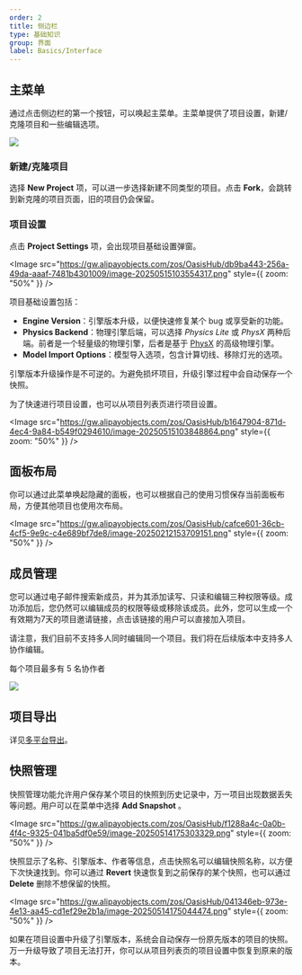 ```yaml
---
order: 2
title: 侧边栏
type: 基础知识
group: 界面
label: Basics/Interface
---
```


## 主菜单
通过点击侧边栏的第一个按钮，可以唤起主菜单。主菜单提供了项目设置，新建/克隆项目和一些编辑选项。

<Image src="https://gw.alipayobjects.com/zos/OasisHub/8ea98fe5-399b-4e5f-83c7-391e2e1a36b8/image-20250212120635786.png" />

### 新建/克隆项目

选择 **New Project** 项，可以进一步选择新建不同类型的项目。点击 **Fork**，会跳转到新克隆的项目页面，旧的项目仍会保留。

### 项目设置

点击 **Project Settings** 项，会出现项目基础设置弹窗。

<Image src="https://gw.alipayobjects.com/zos/OasisHub/db9ba443-256a-49da-aaaf-7481b4301009/image-20250515103554317.png"  style={{ zoom: "50%" }} />

项目基础设置包括：

- **Engine Version**：引擎版本升级，以便快速修复某个 bug 或享受新的功能。
- **Physics Backend**：物理引擎后端，可以选择 _Physics Lite_ 或 _PhysX_ 两种后端。前者是一个轻量级的物理引擎，后者是基于 [PhysX](https://developer.nvidia.com/physx-sdk) 的高级物理引擎。
- **Model Import Options**：模型导入选项，包含计算切线、移除灯光的选项。

<Callout type="warning">引擎版本升级操作是不可逆的。为避免损坏项目，升级引擎过程中会自动保存一个快照。</Callout>

为了快速进行项目设置，也可以从项目列表页进行项目设置。

<Image src="https://gw.alipayobjects.com/zos/OasisHub/b1647904-871d-4ec4-9a84-b549f0294610/image-20250515103848864.png"  style={{ zoom: "50%" }} />

## 面板布局

你可以通过此菜单唤起隐藏的面板，也可以根据自己的使用习惯保存当前面板布局，方便其他项目也使用次布局。

<Image src="https://gw.alipayobjects.com/zos/OasisHub/cafce601-36cb-4cf5-9e9c-c4e689bf7de8/image-20250212153709151.png"  style={{ zoom: "50%" }} />

## 成员管理

您可以通过电子邮件搜索新成员，并为其添加读写、只读和编辑三种权限等级。成功添加后，您仍然可以编辑成员的权限等级或移除该成员。此外，您可以生成一个有效期为7天的项目邀请链接，点击该链接的用户可以直接加入项目。

请注意，我们目前不支持多人同时编辑同一个项目。我们将在后续版本中支持多人协作编辑。

<Callout>每个项目最多有 5 名协作者</Callout>

<Image src="https://gw.alipayobjects.com/zos/OasisHub/d5afcff4-37db-49ff-ac53-a02430e71400/image-20250514181036015.png" />

## 项目导出

详见[多平台导出](/docs/platform/platform)。

## 快照管理

快照管理功能允许用户保存某个项目的快照到历史记录中，万一项目出现数据丢失等问题。用户可以在菜单中选择 **Add Snapshot** 。

<Image src="https://gw.alipayobjects.com/zos/OasisHub/f1288a4c-0a0b-4f4c-9325-041ba5df0e59/image-20250514175303329.png"  style={{ zoom: "50%" }} />

快照显示了名称、引擎版本、作者等信息，点击快照名可以编辑快照名称，以方便下次快速找到。你可以通过 **Revert** 快速恢复到之前保存的某个快照，也可以通过 **Delete** 删除不想保留的快照。

<Image src="https://gw.alipayobjects.com/zos/OasisHub/041346eb-973e-4e13-aa45-cd1ef29e2b1a/image-20250514175044474.png" style={{ zoom: "50%" }} />

<Callout type="info">如果在项目设置中升级了引擎版本，系统会自动保存一份原先版本的项目的快照。万一升级导致了项目无法打开，你可以从项目列表页的项目设置中恢复到原来的版本。</Callout>

